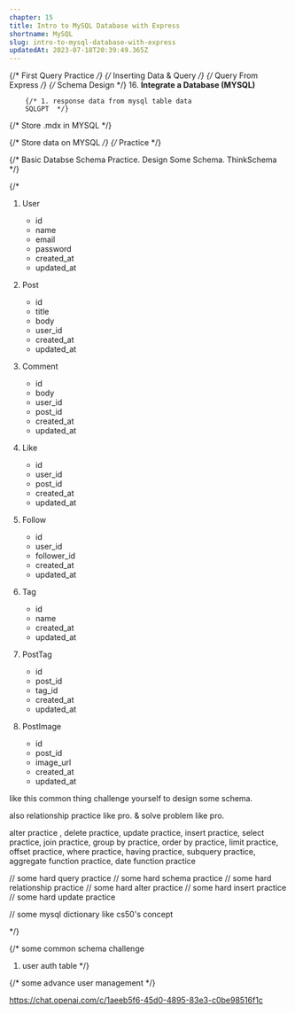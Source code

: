 ```yaml
---
chapter: 15
title: Intro to MySQL Database with Express
shortname: MySQL
slug: intro-to-mysql-database-with-express
updatedAt: 2023-07-18T20:39:49.365Z
---
```


{/* First Query Practice */}
{/* Inserting Data & Query */}
{/* Query From Express */}
{/* Schema Design */}
16. **Integrate a Database (MYSQL)**

        {/* 1. response data from mysql table data
        SQLGPT  */}

{/* Store .mdx in MYSQL */}

{/* Store data on MYSQL */}
{/* Practice */}

{/* Basic Databse Schema Practice. Design Some Schema. ThinkSchema */}

{/* 

1. User
    - id
    - name
    - email
    - password
    - created_at
    - updated_at

2. Post
    - id
    - title
    - body
    - user_id
    - created_at
    - updated_at
3. Comment
    - id
    - body
    - user_id
    - post_id
    - created_at
    - updated_at
4. Like
    - id
    - user_id
    - post_id
    - created_at
    - updated_at

5. Follow
    - id
    - user_id
    - follower_id
    - created_at
    - updated_at

6. Tag
    - id
    - name
    - created_at
    - updated_at
7. PostTag
    - id
    - post_id
    - tag_id
    - created_at
    - updated_at

8. PostImage
    - id
    - post_id
    - image_url
    - created_at
    - updated_at


like this common thing challenge yourself to design some schema.

also relationship practice like pro. & solve problem like pro.


alter practice , delete practice, update practice, insert practice, select practice, join practice, group by practice, order by practice, limit practice, offset practice, where practice, having practice, subquery practice, aggregate function practice, date function practice


// some hard query practice
// some hard schema practice
// some hard relationship practice
// some hard alter practice
// some hard insert practice
// some hard update practice


// some mysql dictionary like cs50's concept

*/}

{/* some common schema challenge 

1. user auth table
*/}

{/* some advance user management */}


https://chat.openai.com/c/1aeeb5f6-45d0-4895-83e3-c0be98516f1c